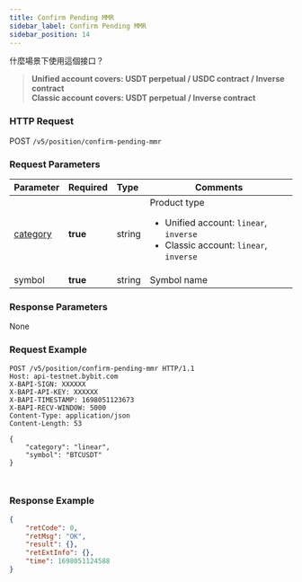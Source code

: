 ```yaml
---
title: Confirm Pending MMR
sidebar_label: Confirm Pending MMR
sidebar_position: 14
---
```


什麼場景下使用這個接口？
> **Unified account covers: USDT perpetual / USDC contract / Inverse contract**<br/>
> **Classic account covers: USDT perpetual / Inverse contract**

### HTTP Request
POST `/v5/position/confirm-pending-mmr`

### Request Parameters
| Parameter | Required | Type | Comments|
|:----- |:-------|:-----|------ |
|[category](../enum#category) |**true** |string |Product type <ul><li>Unified account: `linear`, `inverse`</li><li>Classic account: `linear`, `inverse`</li></ul>|
|symbol |**true** |string |Symbol name|

### Response Parameters
None

### Request Example

<Tabs groupId="programming-languages">
<TabItem value="http" label="HTTP">

```http
POST /v5/position/confirm-pending-mmr HTTP/1.1
Host: api-testnet.bybit.com
X-BAPI-SIGN: XXXXXX
X-BAPI-API-KEY: XXXXXX
X-BAPI-TIMESTAMP: 1698051123673
X-BAPI-RECV-WINDOW: 5000
Content-Type: application/json
Content-Length: 53

{
    "category": "linear",
    "symbol": "BTCUSDT"
}
```

</TabItem>
<TabItem value="python" label="Python">

```python

```

</TabItem>
<TabItem value="Node" label="Node.js">

```n4js

```

</TabItem>
</Tabs>

### Response Example

```json
{
    "retCode": 0,
    "retMsg": "OK",
    "result": {},
    "retExtInfo": {},
    "time": 1698051124588
}
```
